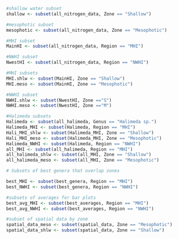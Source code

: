 

```r
#shallow water subset
shallow <- subset(all_nitrogen_data, Zone == "Shallow")

#mesophotic subset
mesophotic <- subset(all_nitrogen_data, Zone == "Mesophotic")
```

```r
#MHI subset
MainHI <- subset(all_nitrogen_data, Region == "MHI")

#NWHI subset
NwestHI <- subset(all_nitrogen_data, Region == "NWHI")
```

```r
#MHI subsets
MHI.shlw <- subset(MainHI, Zone == "Shallow")
MHI.meso <- subset(MainHI, Zone == "Mesophotic")

#NWHI subset
NWHI.shlw <- subset(NwestHI, Zone =="S")
NWHI.meso <- subset(NwestHI, Zone =="M")
```

```r
#Halimeda subsets
Halimeda <- subset(all_halimeda, Genus == "Halimeda sp.")
Halimeda_MHI <- subset(Halimeda, Region == "MHI")
Hali_MHI_shlw <- subset(Halimeda_MHI, Zone == "Shallow")
Hali_MHI_meso <- subset(Halimeda_MHI, Zone == "Mesophotic")
Halimeda_NWHI <- subset(Halimeda, Region == "NWHI")
all_MHI <- subset(all_halimeda, Region == "MHI")
all_halimeda_shlw <- subset(all_MHI, Zone == "Shallow")
all_halimeda_meso <- subset(all_MHI, Zone == "Mesophotic")
```

```r
# Subsets of best genera that overlap zones

best_MHI <- subset(best_genera, Region == "MHI")
best_NWHI <- subset(best_genera, Region == "NWHI")
```

```r
#subsets of averages for bar plots
best_avg_MHI <- subset(best_averages, Region == "MHI")
best_avg_NWHI <- subset(best_averages, Region == "NWHI")
```

```r
#subset of spatial data by zone
spatial_data_meso <- subset(spatial_data, Zone == "Mesophotic")
spatial_data_shlw <- subset(spatial_data, Zone == "Shallow")
```


